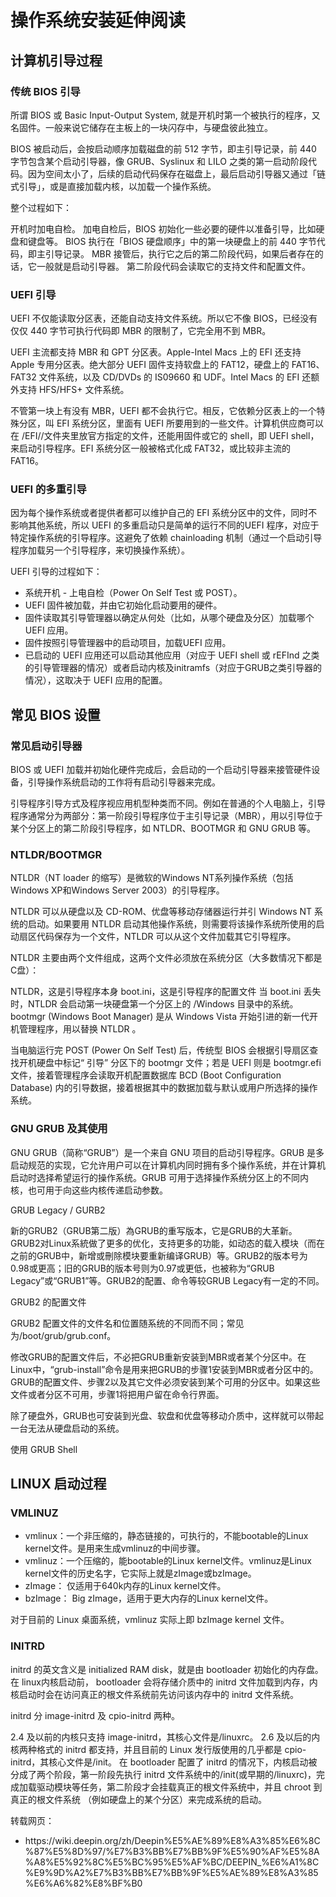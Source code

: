 # 操作系统安装延伸阅读 {#install-further-read}

## 计算机引导过程

### 传统 BIOS 引导

所谓 BIOS 或 Basic Input-Output System, 就是开机时第一个被执行的程序，又名固件。一般来说它储存在主板上的一块闪存中，与硬盘彼此独立。

BIOS 被启动后，会按启动顺序加载磁盘的前 512 字节，即主引导记录，前 440 字节包含某个启动引导器，像 GRUB、Syslinux 和 LILO 之类的第一启动阶段代码。因为空间太小了，后续的启动代码保存在磁盘上，最后启动引导器又通过「链式引导」，或是直接加载内核，以加载一个操作系统。

整个过程如下：

开机时加电自检。 加电自检后，BIOS 初始化一些必要的硬件以准备引导，比如硬盘和键盘等。 BIOS 执行在「BIOS 硬盘顺序」中的第一块硬盘上的前 440 字节代码，即主引导记录。 MBR 接管后，执行它之后的第二阶段代码，如果后者存在的话，它一般就是启动引导器。 第二阶段代码会读取它的支持文件和配置文件。

### UEFI 引导

UEFI 不仅能读取分区表，还能自动支持文件系统。所以它不像 BIOS，已经没有仅仅 440 字节可执行代码即 MBR 的限制了，它完全用不到 MBR。

UEFI 主流都支持 MBR 和 GPT 分区表。Apple-Intel Macs 上的 EFI 还支持 Apple 专用分区表。绝大部分 UEFI 固件支持软盘上的 FAT12，硬盘上的 FAT16、FAT32 文件系统，以及 CD/DVDs 的 IS09660 和 UDF。Intel Macs 的 EFI 还额外支持 HFS/HFS+ 文件系统。

不管第一块上有没有 MBR，UEFI 都不会执行它。相反，它依赖分区表上的一个特殊分区，叫 EFI 系统分区，里面有 UEFI 所要用到的一些文件。计算机供应商可以在 <EFI 系统分区>/EFI//文件夹里放官方指定的文件，还能用固件或它的 shell，即 UEFI shell，来启动引导程序。EFI 系统分区一般被格式化成 FAT32，或比较非主流的 FAT16。

### UEFI 的多重引导

因为每个操作系统或者提供者都可以维护自己的 EFI 系统分区中的文件，同时不影响其他系统，所以 UEFI 的多重启动只是简单的运行不同的UEFI 程序，对应于特定操作系统的引导程序。这避免了依赖 chainloading 机制（通过一个启动引导程序加载另一个引导程序，来切换操作系统）。

UEFI 引导的过程如下：

- 系统开机 - 上电自检（Power On Self Test 或 POST）。
- UEFI 固件被加载，并由它初始化启动要用的硬件。
- 固件读取其引导管理器以确定从何处（比如，从哪个硬盘及分区）加载哪个 UEFI 应用。
- 固件按照引导管理器中的启动项目，加载UEFI 应用。
- 已启动的 UEFI 应用还可以启动其他应用（对应于 UEFI shell 或 rEFInd 之类的引导管理器的情况）或者启动内核及initramfs（对应于GRUB之类引导器的情况），这取决于 UEFI 应用的配置。

## 常见 BIOS 设置

### 常见启动引导器

BIOS 或 UEFI 加载并初始化硬件完成后，会启动的一个启动引导器来接管硬件设备，引导操作系统启动的工作将有启动引导器来完成。

引导程序引导方式及程序视应用机型种类而不同。例如在普通的个人电脑上，引导程序通常分为两部分：第一阶段引导程序位于主引导记录（MBR），用以引导位于某个分区上的第二阶段引导程序，如 NTLDR、BOOTMGR 和 GNU GRUB 等。

### NTLDR/BOOTMGR

NTLDR（NT loader 的缩写）是微软的Windows NT系列操作系统（包括Windows XP和Windows Server 2003）的引导程序。

NTLDR 可以从硬盘以及 CD-ROM、优盘等移动存储器运行并引 Windows NT 系统的启动。如果要用 NTLDR 启动其他操作系统，则需要将该操作系统所使用的启动扇区代码保存为一个文件，NTLDR 可以从这个文件加载其它引导程序。

NTLDR 主要由两个文件组成，这两个文件必须放在系统分区（大多数情况下都是C盘）：

NTLDR，这是引导程序本身 boot.ini，这是引导程序的配置文件 当 boot.ini 丢失时，NTLDR 会启动第一块硬盘第一个分区上的 /Windows 目录中的系统。 bootmgr (Windows Boot Manager) 是从 Windows Vista 开始引进的新一代开机管理程序，用以替换 NTLDR 。

当电脑运行完 POST (Power On Self Test) 后，传统型 BIOS 会根据引导扇区查找开机硬盘中标记“ 引导” 分区下的 bootmgr 文件；若是 UEFI 则是 bootmgr.efi 文件，接着管理程序会读取开机配置数据库 BCD (Boot Configuration Database) 内的引导数据，接着根据其中的数据加载与默认或用户所选择的操作系统。

### GNU GRUB 及其使用

GNU GRUB（简称“GRUB”）是一个来自 GNU 项目的启动引导程序。GRUB 是多启动规范的实现，它允许用户可以在计算机内同时拥有多个操作系统，并在计算机启动时选择希望运行的操作系统。GRUB 可用于选择操作系统分区上的不同内核，也可用于向这些内核传递启动参数。

GRUB Legacy / GURB2

新的GRUB2（GRUB第二版）為GRUB的重写版本，它是GRUB的大革新。GRUB2对Linux系統做了更多的优化，支持更多的功能，如动态的载入模块（而在之前的GRUB中，新增或刪除模块要重新编译GRUB）等。GRUB2的版本号为0.98或更高；旧的GRUB的版本号则为0.97或更低，也被称为“GRUB Legacy”或“GRUB1”等。GRUB2的配置、命令等较GRUB Legacy有一定的不同。

GRUB2 的配置文件

GRUB2 配置文件的文件名和位置随系统的不同而不同；常见为/boot/grub/grub.conf。

修改GRUB的配置文件后，不必把GRUB重新安装到MBR或者某个分区中。在Linux中，“grub-install”命令是用来把GRUB的步骤1安装到MBR或者分区中的。GRUB的配置文件、步骤2以及其它文件必须安装到某个可用的分区中。如果这些文件或者分区不可用，步骤1将把用户留在命令行界面。

除了硬盘外，GRUB也可安装到光盘、软盘和优盘等移动介质中，这样就可以带起一台无法从硬盘启动的系统。

使用 GRUB Shell

## LINUX 启动过程

### VMLINUZ

- vmlinux：一个非压缩的，静态链接的，可执行的，不能bootable的Linux kernel文件。是用来生成vmlinuz的中间步骤。
- vmlinuz：一个压缩的，能bootable的Linux kernel文件。vmlinuz是Linux kernel文件的历史名字，它实际上就是zImage或bzImage。
- zImage： 仅适用于640k内存的Linux kernel文件。
- bzImage： Big zImage，适用于更大内存的Linux kernel文件。

对于目前的 Linux 桌面系统，vmlinuz 实际上即 bzImage kernel 文件。

### INITRD

initrd 的英文含义是 initialized RAM disk，就是由 bootloader 初始化的内存盘。在 linux内核启动前， bootloader 会将存储介质中的 initrd 文件加载到内存，内核启动时会在访问真正的根文件系统前先访问该内存中的 initrd 文件系统。

initrd 分 image-initrd 及 cpio-initrd 两种。

2.4 及以前的内核只支持 image-initrd，其核心文件是/linuxrc。 2.6 及以后的内核两种格式的 initrd 都支持，并且目前的 Linux 发行版使用的几乎都是 cpio-initrd，其核心文件是/init。 在 bootloader 配置了 initrd 的情况下，内核启动被分成了两个阶段，第一阶段先执行 initrd 文件系统中的/init(或早期的/linuxrc)，完成加载驱动模块等任务，第二阶段才会挂载真正的根文件系统中，并且 chroot 到真正的根文件系统 （例如硬盘上的某个分区）来完成系统的启动。

转载网页：

- https://wiki.deepin.org/zh/Deepin%E5%AE%89%E8%A3%85%E6%8C%87%E5%8D%97/%E7%B3%BB%E7%BB%9F%E5%90%AF%E5%8A%A8%E5%92%8C%E5%BC%95%E5%AF%BC/DEEPIN_%E6%A1%8C%E9%9D%A2%E7%B3%BB%E7%BB%9F%E5%AE%89%E8%A3%85%E6%A6%82%E8%BF%B0
